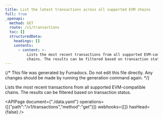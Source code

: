 ```yaml
---
title: List the latest transactions across all supported EVM chains
full: true
_openapi:
  method: GET
  route: /v1/transactions
  toc: []
  structuredData:
    headings: []
    contents:
      - content: >-
          Lists the most recent transactions from all supported EVM-compatible 
          chains. The results can be filtered based on transaction status.
---
```


{/* This file was generated by Fumadocs. Do not edit this file directly. Any changes should be made by running the generation command again. */}

Lists the most recent transactions from all supported EVM-compatible  chains. The results can be filtered based on transaction status.

<APIPage document={"./data.yaml"} operations={[{"path":"/v1/transactions","method":"get"}]} webhooks={[]} hasHead={false} />